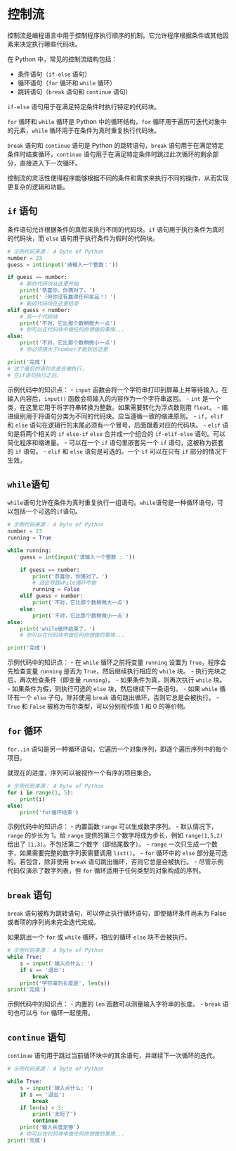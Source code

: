 # 控制流

控制流是编程语言中用于控制程序执行顺序的机制。它允许程序根据条件或其他因素来决定执行哪些代码块。

在 Python 中，常见的控制流结构包括：

- 条件语句（`if-else` 语句）
- 循环语句（`for` 循环和 `while` 循环）
- 跳转语句（`break` 语句和 `continue` 语句）

`if-else` 语句用于在满足特定条件时执行特定的代码块。

`for` 循环和 `while` 循环是 Python 中的循环结构，`for` 循环用于遍历可迭代对象中的元素，`while` 循环用于在条件为真时重复执行代码块。

`break` 语句和 `continue` 语句是 Python 的跳转语句，`break` 语句用于在满足特定条件时结束循环，`continue` 语句用于在满足特定条件时跳过此次循环的剩余部分，直接进入下一次循环。

控制流的灵活性使得程序能够根据不同的条件和需求来执行不同的操作，从而实现更复杂的逻辑和功能。

## `if` 语句

条件语句允许根据条件的真假来执行不同的代码块。`if` 语句用于执行条件为真时的代码块，而 `else` 语句用于执行条件为假时的代码块。

```{python}
# 示例代码来源： A Byte of Python
number = 23
guess = int(input('请输入一个整数：'))

if guess == number:
    # 新的代码块从这里开始
    print('恭喜你，你猜对了。')
    print('（但你没有赢得任何奖品！）')
    # 新的代码块在这里结束
elif guess < number:
    # 另一个代码块
    print('不对，它比那个数稍微大一点')
    # 你可以在代码块中做任何你想做的事情...
else:
    print('不对，它比那个数稍微小一点')
    # 你必须猜大于number才能到达这里

print('完成')
# 这个最后的语句总是会被执行，
# 在if语句执行之后。
```

示例代码中的知识点：
- `input` 函数会将一个字符串打印到屏幕上并等待输入，在输入内容后，`input()` 函数会将输入的内容作为一个字符串返回。
- `int` 是一个类，在这里它用于将字符串转换为整数。如果需要转化为浮点数则用 `float`。
- 缩进级别用于将语句分类为不同的代码块。应当遵循一致的缩进原则。
- `if`，`elif` 和 `else` 语句在逻辑行的末尾必须有一个冒号，后面跟着对应的代码块。
- `elif` 语句是将两个相关的 `if` `else-if` `else` 合并成一个组合的 `if-elif-else` 语句。可以简化程序和缩进量。
- 可以在一个 `if` 语句里嵌套另一个 `if` 语句，这被称为嵌套的 `if` 语句。
- `elif` 和 `else` 语句是可选的。一个 `if` 可以在只有 `if` 部分的情况下生效。

## `while`语句

`while`语句允许在条件为真时重复执行一组语句。`while`语句是一种循环语句，可以包括一个可选的`if`语句。
```{python}
# 示例代码来源： A Byte of Python
number = 23
running = True

while running:
    guess = int(input('请输入一个整数 : '))

    if guess == number:
        print('恭喜你，你猜对了。')
        # 这会导致while循环中断
        running = False
    elif guess < number:
        print('不对，它比那个数稍微大一点')
    else:
        print('不对，它比那个数稍微小一点')
else:
    print('while循环结束了。')
    # 你可以在代码块中做任何你想做的事情...

print('完成')
```

示例代码中的知识点：
- 在 `while` 循环之前将变量 `running` 设置为 `True`，程序会先检查变量 `running` 是否为 `True`，然后继续执行相应的 `while` 块。
- 执行完块之后，再次检查条件（即变量 `running`）。
- 如果条件为真，则再次执行 `while` 块。
- 如果条件为假，则执行可选的 `else` 块，然后继续下一条语句。
- 如果 `while` 循环有一个 `else` 子句，除非使用 `break` 语句跳出循环，否则它总是会被执行。
- `True` 和 `False` 被称为布尔类型，可以分别视作值 1 和 0 的等价物。

## `for` 循环

`for..in` 语句是另一种循环语句，它遍历一个对象序列，即逐个遍历序列中的每个项目。

就现在的进度，序列可以被视作一个有序的项目集合。

```{python}
# 示例代码来源： A Byte of Python
for i in range(1, 5):
    print(i)
else:
    print('for循环结束')
```

示例代码中的知识点：
- 内置函数 `range` 可以生成数字序列。
- 默认情况下，`range` 的步长为 1。给 `range` 提供的第三个数字将成为步长，例如 `range(1,5,2)` 给出了 `[1,3]`。不包括第二个数字（即结尾数字）。
- `range` 一次只生成一个数字，如果需要完整的数字列表需要调用 `list()`。
- `for` 循环中的 `else` 部分是可选的。若包含，除非使用 `break` 语句跳出循环，否则它总是会被执行。
- 尽管示例代码仅演示了数字列表，但 `for` 循环适用于任何类型的对象构成的序列。

## `break` 语句

`break` 语句被称为跳转语句，可以停止执行循环语句，即使循环条件尚未为 False 或者项的序列尚未完全迭代完成。

如果跳出一个 `for` 或 `while` 循环，相应的循环 `else` 块不会被执行。

```{python}
# 示例代码来源： A Byte of Python
while True:
    s = input('输入点什么: ')
    if s == '退出':
        break
    print('字符串的长度是', len(s))
print('完成')
```

示例代码中的知识点：
- 内置的 `len` 函数可以测量输入字符串的长度。
- `break` 语句也可以与 `for` 循环一起使用。

## `continue` 语句

`continue` 语句用于跳过当前循环块中的其余语句，并继续下一次循环的迭代。

```{python}
# 示例代码来源： A Byte of Python

while True:
    s = input('输入点什么: ')
    if s == '退出':
        break
    if len(s) < 3:
        print('太短了')
        continue
    print('输入长度足够')
    # 你可以在代码块中做任何你想做的事情...
print('完成')
```
